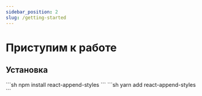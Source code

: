 ```yaml
---
sidebar_position: 2
slug: /getting-started
---
```


# Приступим к работе


## Установка

<Tabs>
    <TabItem value="npm" label="npm" default>
        ```sh
        npm install react-append-styles
        ```
    </TabItem>
    <TabItem value="yarn" label="yarn">
        ```sh
        yarn add react-append-styles
        ```
    </TabItem>
</Tabs>
